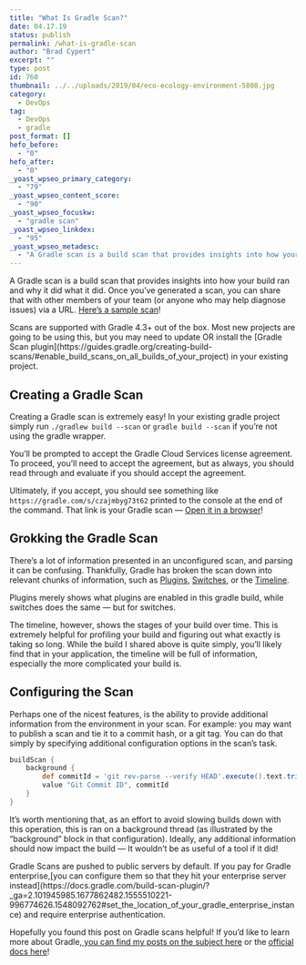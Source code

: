 ```yaml
---
title: "What Is Gradle Scan?"
date: 04.17.19
status: publish
permalink: /what-is-gradle-scan
author: "Brad Cypert"
excerpt: ""
type: post
id: 760
thumbnail: ../../uploads/2019/04/eco-ecology-environment-5808.jpg
category:
  - DevOps
tag:
  - DevOps
  - gradle
post_format: []
hefo_before:
  - "0"
hefo_after:
  - "0"
_yoast_wpseo_primary_category:
  - "79"
_yoast_wpseo_content_score:
  - "90"
_yoast_wpseo_focuskw:
  - "gradle scan"
_yoast_wpseo_linkdex:
  - "95"
_yoast_wpseo_metadesc:
  - "A Gradle scan is a build scan that provides insights into how your build ran and why it did what it did. Scans are shareable and configurable."
---
```



A Gradle scan is a build scan that provides insights into how your build ran and why it did what it did. Once you’ve generated a scan, you can share that with other members of your team (or anyone who may help diagnose issues) via a URL. [Here’s a sample scan](https://gradle.com/s/czajmbyg73t62)!

<HeadsUp title="Heads Up!">
  Scans are supported with Gradle 4.3+ out of the box. Most new projects are
  going to be using this, but you may need to update OR install the [Gradle Scan
  plugin](https://guides.gradle.org/creating-build-scans/#enable_build_scans_on_all_builds_of_your_project)
  in your existing project.
</HeadsUp>

## Creating a Gradle Scan

Creating a Gradle scan is extremely easy! In your existing gradle project simply run `./gradlew build --scan` or `gradle build --scan` if you’re not using the gradle wrapper.

You’ll be prompted to accept the Gradle Cloud Services license agreement. To proceed, you’ll need to accept the agreement, but as always, you should read through and evaluate if you should accept the agreement.

Ultimately, if you accept, you should see something like `https://gradle.com/s/czajmbyg73t62` printed to the console at the end of the command. That link is your Gradle scan — [Open it in a browser](https://gradle.com/s/czajmbyg73t62)!

## Grokking the Gradle Scan

There’s a lot of information presented in an unconfigured scan, and parsing it can be confusing. Thankfully, Gradle has broken the scan down into relevant chunks of information, such as [Plugins](https://scans.gradle.com/s/czajmbyg73t62/plugins), [Switches](https://scans.gradle.com/s/czajmbyg73t62/switches), or the [Timeline](https://scans.gradle.com/s/czajmbyg73t62/timeline).

Plugins merely shows what plugins are enabled in this gradle build, while switches does the same — but for switches.

The timeline, however, shows the stages of your build over time. This is extremely helpful for profiling your build and figuring out what exactly is taking so long. While the build I shared above is quite simply, you’ll likely find that in your application, the timeline will be full of information, especially the more complicated your build is.

## Configuring the Scan

Perhaps one of the nicest features, is the ability to provide additional information from the environment in your scan. For example: you may want to publish a scan and tie it to a commit hash, or a git tag. You can do that simply by specifying additional configuration options in the scan’s task.

```gradle
buildScan {
    background {
        def commitId = 'git rev-parse --verify HEAD'.execute().text.trim()
        value "Git Commit ID", commitId
    }
}
```

It’s worth mentioning that, as an effort to avoid slowing builds down with this operation, this is ran on a background thread (as illustrated by the “background” block in that configuration). Ideally, any additional information should now impact the build — It wouldn’t be as useful of a tool if it did!

<HeadsUp title="A Note for Gradle Enterprise Users">
  Gradle Scans are pushed to public servers by default. If you pay for Gradle
  enterprise,[you can configure them so that they hit your enterprise server
  instead](https://docs.gradle.com/build-scan-plugin/?_ga=2.101945985.1677862482.1555510221-996774626.1548092762#set_the_location_of_your_gradle_enterprise_instance)
  and require enterprise authentication.
</HeadsUp>

Hopefully you found this post on Gradle scans helpful! If you’d like to learn
more about Gradle,[ you can find my posts on the subject
here](https://www.bradcypert.com/tag/gradle) or the [official docs
here](https://docs.gradle.org/current/userguide/userguide.html)!
